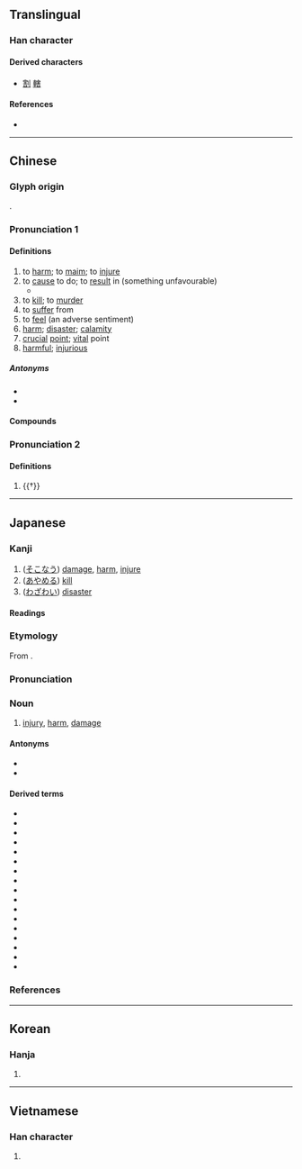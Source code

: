 {{character info/new}}
==Translingual==

===Han character===
{{Han char|rn=40|rad=宀|as=07|sn=10|four=30601|canj=JQJR,JQMR|ids=⿳宀丰口}}

====Derived characters====
* [[割]] [[轄]]

====References====
* {{Han ref|kx=0286.120|dkj=07165|dj=0565.090|hdz=20929.050|uh=5BB3|ud=23475|bh=AE60|bd=44640}}

----

==Chinese==
{{zh-forms}}

===Glyph origin===
{{Han etym}}
{{Han compound|宀|口|丯|ls=psc|c1=s|c2=s|c3=p}}.

===Pronunciation 1===
{{zh-pron
|m=hài
|m-s=
|c=hoi6
|c-t=
|g=
|h=pfs=hoi
|j=
|mb=huōi
|md=hâi
|mn=hāi
|mn-t=hai7
|w=3hhe
|x=
|mc=y
|oc=y
|ma=y
|cat=v,n,a
}}

====Definitions====
{{zh-hanzi}}

# to [[harm]]; to [[maim]]; to [[injure]]
# to [[cause]] to do; to [[result]] in (something unfavourable)
#* {{zh-x|航班 晚點 了，害 我 多 等 了 兩 個 小時。|The flight was delayed, causing me to wait for another two hours.}}
# to [[kill]]; to [[murder]]
# to [[suffer]] from
# to [[feel]] (an adverse sentiment)
# [[harm]]; [[disaster]]; [[calamity]]
# [[crucial]] [[point]]; [[vital]] point
# [[harmful]]; [[injurious]]

=====Antonyms=====
* {{zh-l|益|benefit}}
* {{zh-l|利|benefit}}

====Compounds====
{{zh-der|害怕|殘害|加害|害冷|害頭疼|天然災害|以文害辭|妨害|害鳥|大害|害蟲|害命|傷害保險|不計利害|不知利害|害酒|加害人|受害|喪天害理|全身遠害|寒害|害人害己|害乏|害慌|害口|侵害|害心|厲害|利害關係|三害|傷天害理|害處|害馬|害臊|害肚子|害眼|害發|害病|害獸|害熱|害民|害死人|害天災|害夏|害人蟲|害人精|害人利己|害人不淺|害事|定害|妨害風化|不害事|傷害罪|噤害|妨害自由|妨害治安|妨功害能|妒能害賢|害群之馬|弊害|光害|墊害|不害|危害|坑害|公害|圖財害命|圖害|害苦|凍害|患害|害羞|公害病|利害得失|冷害|害喜|傷害|無害|災害救濟|排害|為民除害|戕害|暗害|種族迫害|民害|禍害|扳害|有害|損害賠償|求生害義|殺害|盛衰利害|損害|戕害不辜|為害|災害|禁害|殘賢害善|有害無利|毒害|病蟲害|殘民害物|病害|迫害|誤國害民|陰柔害物|藥害|螟害|蠹國害民|自然災害|除凶去害|風害|被害人|隘害|自相殘害|鴆害|養癰貽害|遇害|過失傷害|讒害|霜害|雷害|蟲害|趨利避害|違害就利|防弊除害|鹽害|謀害|遺害|貽害|陰害|違天害理|運動傷害|蠹害|誣害|賊害|貪生害義|除害|興利除害|譖害|謀財害命|遠害全身|要害|陷害}}

===Pronunciation 2===
{{zh-pron
|m=hé
|c=hot3,hot6
|dial=n
|cat=adv
}}

====Definitions====
{{zh-hanzi}}

# {{†}} {{zh-alt-form|曷|[[why]] [[not]]}}

----

==Japanese==

===Kanji===
{{ja-kanji|grade=4|rs=宀07}}

# ([[そこなう]]) [[damage]], [[harm]], [[injure]]
# ([[あやめる]]) [[kill]]
# ([[わざわい]]) [[disaster]]

====Readings====
{{ja-readings
|goon=がい
|kanon=かい
|kun=そこ-なう<そこ-なふ, あや-める, わざわ-い<わざは-ひ
}}

===Etymology===
{{ja-kanjitab|がい|yomi=o}}
From {{etyl|ltc|ja|sort=かい'}} {{m|zh|害|tr=haj<sup>H</sup>||injury}}.

===Pronunciation===
{{ja-pron|yomi=goon|がい|acc=1|acc_ref=DJR,NHK}}

===Noun===
{{ja-noun|がい}}

# [[injury]], [[harm]], [[damage]]

====Antonyms====
* {{ja-r|益|えき|gloss=[[benefit]]}}
* {{ja-r|利|り|gloss=benefit}}

====Derived terms====
{{der-top}}
* {{ja-r|害悪|がいあく}}
* {{ja-r|害獣|がいじゅう|[[harmful]] [[animal]]}}
* {{ja-r|害虫|がいちゅう|[[harmful]] [[insect]]}}
* {{ja-r|害鳥|がいちょう|[[harmful]] [[bird]]}}
* {{ja-r|害毒|がいどく}}
* {{ja-r|危害|きがい}}
* {{ja-r|災害|さいがい}}
* {{ja-r|殺害|さつがい}}
* {{ja-r|残害|ざんがい}}
* {{ja-r|自害|じがい}}
* {{ja-r|水害|すいがい}}
* {{ja-r|損害|そんがい}}
* {{ja-r|被害|ひがい}}
* {{ja-r|風害|ふうがい}}
* {{ja-r|無害|むがい}}
* {{ja-r|有害|ゆうがい}}
* {{ja-r|利害|りがい}}
{{der-bottom}}

===References===
<references/>

----

==Korean==

===Hanja===
{{ko-hanja|hangeul=[[해]], [[할]]|rv=hae, hal|mr=hae, hal}}

# {{defn|lang=ko|sort=宀07}}

----

==Vietnamese==

===Han character===
{{vi-hantu|hại|rs=宀07}}

# {{defn|lang=vi|sort=宀07}}
